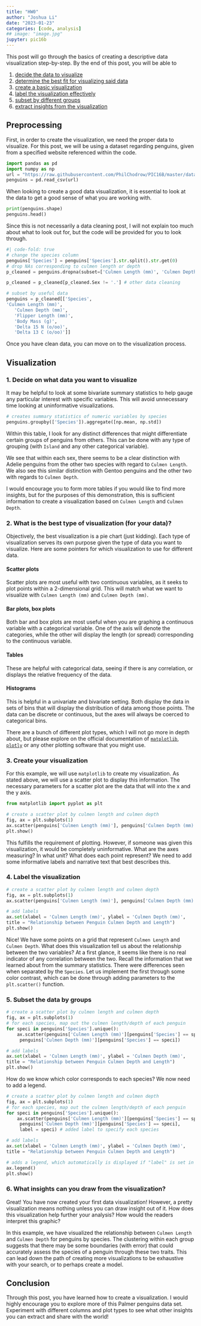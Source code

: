 ```yaml
---
title: "HW0"
author: "Joshua Li"
date: "2023-01-23"
categories: [code, analysis]
## image: "image.jpg"
jupyter: pic16b
---
```


This post will go through the basics of creating a descriptive data visualization step-by-step. By the end of this post, you will be able to

1. [decide the data to visualize](#step1)
2. [determine the best fit for visualizing said data](#step2)
3. [create a basic visualization](#step3)
4. [label the visualization effectively](#step4)
5. [subset by different groups](#step5)
6. [extract insights from the visualization](#step6)

## Preprocessing

First, in order to create the visualization, we need the proper data to visualize. For this post, we will be using a dataset regarding penguins, given from a specified website referenced within the code.

```python
import pandas as pd
import numpy as np
url = "https://raw.githubusercontent.com/PhilChodrow/PIC16B/master/datasets/palmer_penguins.csv"
penguins = pd.read_csv(url)
```

When looking to create a good data visualization, it is essential to look at the data to get a good sense of what you are working with.

```python
print(penguins.shape)
penguins.head()
```

Since this is not necessarily a data cleaning post, I will not explain too much about what to look out for, but the code will be provided for you to look through.
```python
#| code-fold: true
# change the species column
penguins['Species'] = penguins['Species'].str.split().str.get(0)
# drop NAs corresponding to culmen length or depth
p_cleaned = penguins.dropna(subset=['Culmen Length (mm)', 'Culmen Depth (mm)'])

p_cleaned = p_cleaned[p_cleaned.Sex != '.'] # other data cleaning

# subset by useful data
penguins = p_cleaned[['Species',
'Culmen Length (mm)',
   'Culmen Depth (mm)',
   'Flipper Length (mm)',
   'Body Mass (g)',
   'Delta 15 N (o/oo)',
   'Delta 13 C (o/oo)']]
```

Once you have clean data, you can move on to the visualization process. 

## Visualization

### 1. Decide on what data you want to visualize {#step1}

It may be helpful to look at some bivariate summary statistics to help gauge any particular interest with specific variables. This will avoid unnecessary time looking at uninformative visualizations.

```python
# creates summary statistics of numeric variables by species
penguins.groupby(['Species']).aggregate([np.mean, np.std])
```

Within this table, I look for any distinct differences that might differentiate certain groups of penguins from others. This can be done with any type of grouping (with `Island` and any other categorical variable).

We see that within each sex, there seems to be a clear distinction with Adelie penguins from the other two species with regard to `Culmen Length`. We also see this similar distinction with Gentoo penguins and the other two with regards to `Culmen Depth`.

I would encourage you to form more tables if you would like to find more insights, but for the purposes of this demonstration, this is sufficient information to create a visualization based on `Culmen Length` and `Culmen Depth`.

### 2. What is the best type of visualization (for your data)? {#step2}

Objectively, the best visualization is a pie chart (just kidding). Each type of visualization serves its own purpose given the type of data you want to visualize. Here are some pointers for which visualization to use for different data.

#### Scatter plots

Scatter plots are most useful with two continuous variables, as it seeks to plot points within a 2-dimensional grid. This will match what we want to visualize with `Culmen Length (mm)` and `Culmen Depth (mm)`.

#### Bar plots, box plots

Both bar and box plots are most useful when you are graphing a continuous variable with a categorical variable. One of the axis will denote the categories, while the other will display the length (or spread) corresponding to the continuous variable.

#### Tables

These are helpful with categorical data, seeing if there is any correlation, or displays the relative frequency of the data.

#### Histograms

This is helpful in a univariate and bivariate setting. Both display the data in sets of bins that will display the distribution of data among those points. The data can be discrete or continuous, but the axes will always be coerced to categorical bins.

There are a bunch of different plot types, which I will not go more in depth about, but please explore on the official documentation of [`matplotlib`](https://matplotlib.org/stable/plot_types/index.html), [`plotly`](https://plotly.com/python-api-reference/plotly.express.html) or any other plotting software that you might use.

### 3. Create your visualization {#step3}

For this example, we will use `matplotlib` to create my visualization. As stated above, we will use a scatter plot to display this information. The necessary parameters for a scatter plot are the data that will into the x and the y axis.

```python
from matplotlib import pyplot as plt

# create a scatter plot by culmen length and culmen depth
fig, ax = plt.subplots(1)
ax.scatter(penguins['Culmen Length (mm)'], penguins['Culmen Depth (mm)'])
plt.show()
```

This fulfills the requirement of plotting. However, if someone was given this visualization, it would be completely uninformative. What are the axes measuring? In what unit? What does each point represent? We need to add some informative labels and narrative text that best describes this.

### 4. Label the visualization {#step4}

```python
# create a scatter plot by culmen length and culmen depth
fig, ax = plt.subplots(1)
ax.scatter(penguins['Culmen Length (mm)'], penguins['Culmen Depth (mm)'])

# add labels
ax.set(xlabel = 'Culmen Length (mm)', ylabel = 'Culmen Depth (mm)',
title = "Relationship between Penguin Culmen Depth and Length")
plt.show()
```

Nice! We have some points on a grid that represent `Culmen Length` and `Culmen Depth`. What does this visualization tell us about the relationship between the two variables? At a first glance, it seems like there is no real indicator of any correlation between the two. Recall the information that we learned about from the summary statistics. There were differences seen when separated by the `Species`. Let us implement the first through some color contrast, which can be done through adding parameters to the `plt.scatter()` function.

### 5. Subset the data by groups {#step5}

```python

# create a scatter plot by culmen length and culmen depth
fig, ax = plt.subplots(1)
# for each species, map out the culmen length/depth of each penguin
for speci in penguins['Species'].unique():
    ax.scatter(penguins['Culmen Length (mm)'][penguins['Species'] == speci],
     penguins['Culmen Depth (mm)'][penguins['Species'] == speci])

# add labels
ax.set(xlabel = 'Culmen Length (mm)', ylabel = 'Culmen Depth (mm)',
title = "Relationship between Penguin Culmen Depth and Length")
plt.show()
```

How do we know which color corresponds to each species? We now need to add a legend.

```python
# create a scatter plot by culmen length and culmen depth
fig, ax = plt.subplots(1)
# for each species, map out the culmen length/depth of each penguin
for speci in penguins['Species'].unique():
    ax.scatter(penguins['Culmen Length (mm)'][penguins['Species'] == speci],
     penguins['Culmen Depth (mm)'][penguins['Species'] == speci],
     label = speci) # added label to specify each species

# add labels
ax.set(xlabel = 'Culmen Length (mm)', ylabel = 'Culmen Depth (mm)',
title = "Relationship between Penguin Culmen Depth and Length")

# adds a legend, which automatically is displayed if "label" is set in ax.scatter
ax.legend()
plt.show()
```

### 6. What insights can you draw from the visualization? {#step6}

Great! You have now created your first data visualization! However, a pretty visualization means nothing unless you can draw insight out of it. How does this visualization help further your analysis? How would the readers interpret this graphic?

In this example, we have visualized the relationship between `Culmen Length` and `Culmen Depth` for penguins by species. The clustering within each group suggests that there may be some boundaries (with error) that could accurately assess the species of a penguin through these two traits. This can lead down the path of creating more visualizations to be exhaustive with your search, or to perhaps create a model.

## Conclusion
Through this post, you have learned how to create a visualization. I would highly encourage you to explore more of this Palmer penguins data set. Experiment with different columns and plot types to see what other insights you can extract and share with the world!
